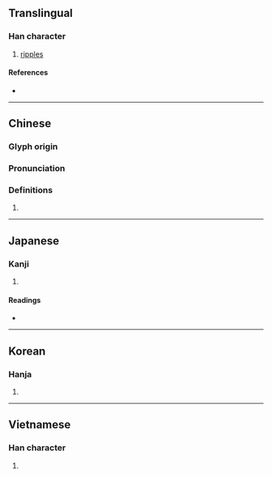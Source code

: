 {{character info/new}}
==Translingual==

===Han character===
{{Han char|rn=85|rad=水|as=09|sn=12|four=38135|canj=ETGK|ids=⿰氵美}}

# [[ripple]]s

====References====
* {{Han ref|kx=0635.190|dkj=17796|dj=1043.040|hdz=31685.020|uh=6E3C|ud=28220|bh=D9ED|bd=55789}}

----

==Chinese==
{{zh-forms}}

===Glyph origin===
{{Han etym}}

===Pronunciation===
{{zh-pron
|m=měi
|c=mei5
|mc=y
|oc=y
|ma=
|cat=n
}}

===Definitions===
{{zh-hanzi}}

# {{rfdef|lang=zh}}

----

==Japanese==

===Kanji===
{{ja-kanji|grade=|rs=水09}}

# {{defn|lang=ja|sort=水09}}

====Readings====
* {{ja-readings|on=[[び]] (bi), [[み]] (mi)|kun=}}

----

==Korean==

===Hanja===
{{ko-hanja|hangeul=미|eumhun=|rv=mi|mr=mi|y=mi}}

# {{defn|lang=ko|sort=水09}}

----

==Vietnamese==

===Han character===
{{vi-readings|rs=水09|hanviet=mẻ}}

# {{defn|lang=vi|sort=水09}}